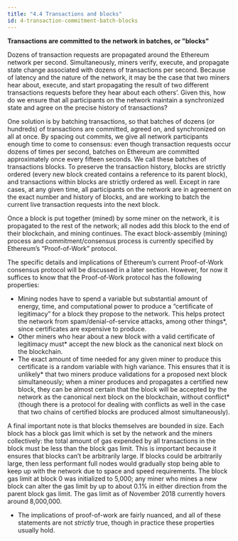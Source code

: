 ```yaml
---
title: "4.4 Transactions and blocks"
id: 4-transaction-commitment-batch-blocks
---
```



<Author name="gubsheep" url="https://twitter.com/gubsheep" />

**Transactions are committed to the network in batches, or "blocks"**

Dozens of transaction requests are propagated around the Ethereum network per second. Simultaneously, miners verify, execute, and propagate state change associated with dozens of transactions per second. Because of latency and the nature of the network, it may be the case that two miners hear about, execute, and start propagating the result of two different transactions requests before they hear about each others’. Given this, how do we ensure that all participants on the network maintain a synchronized state and agree on the precise history of transactions?

One solution is by batching transactions, so that batches of dozens (or hundreds) of transactions are committed, agreed on, and synchronized on all at once. By spacing out commits, we give all network participants enough time to come to consensus: even though transaction requests occur dozens of times per second, batches on Ethereum are committed approximately once every fifteen seconds. We call these batches of transactions blocks. To preserve the transaction history, blocks are strictly ordered (every new block created contains a reference to its parent block), and transactions within blocks are strictly ordered as well. Except in rare cases, at any given time, all participants on the network are in agreement on the exact number and history of blocks, and are working to batch the current live transaction requests into the next block.

Once a block is put together (mined) by some miner on the network, it is propagated to the rest of the network; all nodes add this block to the end of their blockchain, and mining continues. The exact block-assembly (mining) process and commitment/consensus process is currently specified by Ethereum’s “Proof-of-Work” protocol.

The specific details and implications of Ethereum’s current Proof-of-Work consensus protocol will be discussed in a later section. However, for now it suffices to know that the Proof-of-Work protocol has the following properties:

- Mining nodes have to spend a variable but substantial amount of energy, time, and computational power to produce a “certificate of legitimacy” for a block they propose to the network. This helps protect the network from spam/denial-of-service attacks, among other things\*, since certificates are expensive to produce.
- Other miners who hear about a new block with a valid certificate of legitimacy must\* accept the new block as the canonical next block on the blockchain.
- The exact amount of time needed for any given miner to produce this certificate is a random variable with high variance. This ensures that it is unlikely* that two miners produce validations for a proposed next block simultaneously; when a miner produces and propagates a certified new block, they can be almost certain that the block will be accepted by the network as the canonical next block on the blockchain, without conflict* (though there is a protocol for dealing with conflicts as well in the case that two chains of certified blocks are produced almost simultaneously).

A final important note is that blocks themselves are bounded in size. Each block has a block gas limit which is set by the network and the miners collectively: the total amount of gas expended by all transactions in the block must be less than the block gas limit. This is important because it ensures that blocks can’t be arbitrarily large. If blocks could be arbitrarily large, then less performant full nodes would gradually stop being able to keep up with the network due to space and speed requirements. The block gas limit at block 0 was initialized to 5,000; any miner who mines a new block can alter the gas limit by up to about 0.1% in either direction from the parent block gas limit. The gas limit as of November 2018 currently hovers around 8,000,000.

- The implications of proof-of-work are fairly nuanced, and all of these statements are not _strictly_ true, though in practice these properties usually hold.
